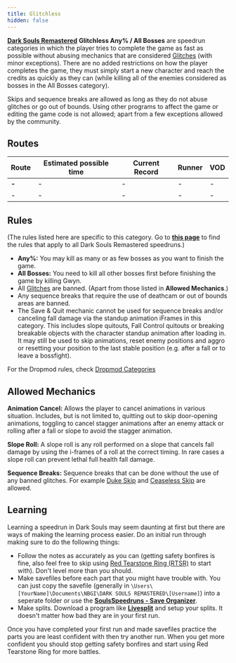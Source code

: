 ```yaml
---
title: Glitchless
hidden: false
---
```

[**Dark Souls Remastered**](/ds1remaster)    **Glitchless Any% / All Bosses** are speedrun categories in which the player tries to complete the game as fast as possible without abusing mechanics that are considered [Glitches](/glitches) (with minor exceptions). There are no added restrictions on how the player completes the game, they must simply start a new character and reach the credits as quickly as they can (while killing all of the enemies considered as bosses in the All Bosses category).

Skips and sequence breaks are allowed as long as they do not abuse glitches or go out of bounds. Using other programs to affect the game or editing the game code is not allowed; apart from a few exceptions allowed by the community.

## Routes

| Route | Estimated possible time | Current Record | Runner | VOD |
|-------|------------------------|----------------|--------|-----|
| **-** | - | - | - | - |
| - | - | - | - | - |

## Rules

(The rules listed here are specific to this category. Go to [**this page**](/ds1remasterrules) to find the rules that apply to all Dark Souls Remastered speedruns.)

- **Any%:** You may kill as many or as few bosses as you want to finish the game.
- **All Bosses:** You need to kill all other bosses first before finishing the game by killing Gwyn.
- All [Glitches](/ds1remastertricks) are banned. (Apart from those listed in **Allowed Mechanics**.)
- Any sequence breaks that require the use of deathcam or out of bounds areas are banned.
- The Save & Quit mechanic cannot be used for sequence breaks and/or canceling fall damage via the standup animation iFrames in this category. This includes slope quitouts, Fall Control quitouts or breaking breakable objects with the character standup animation after loading in. It may still be used to skip animations, reset enemy positions and aggro or resetting your position to the last stable position (e.g. after a fall or to leave a bossfight).

For the Dropmod rules, check [Dropmod Categories](https://soulsspeedruns.com/ds1remaster/dropmod-categories/)

## Allowed Mechanics

**Animation Cancel:** Allows the player to cancel animations in various situation. Includes, but is not limited to, quitting out to skip door-opening animations, toggling to cancel stagger animations after an enemy attack or rolling after a fall or slope to avoid the stagger animation.

**Slope Roll:** A slope roll is any roll performed on a slope that cancels fall damage by using the i-frames of a roll at the correct timing. In rare cases a slope roll can prevent lethal full health fall damage.

**Sequence Breaks:** Sequence breaks that can be done without the use of any banned glitches. For example [Duke Skip](/darksouls/duke-skip) and [Ceaseless Skip](/darksouls/ceaseless-skip) are allowed.

## Learning

Learning a speedrun in Dark Souls may seem daunting at first but there are ways of making the learning process easier. Do an initial run through making sure to do the following things:

- Follow the notes as accurately as you can (getting safety bonfires is fine, also feel free to skip using [Red Tearstone Ring (RTSR)](//darksouls.wikidot.com/red-tearstone-ring) to start with). Don't level more than you should.
- Make savefiles before each part that you might have trouble with. You can just copy the savefile (generally in `\Users\[YourName]\Documents\NBGI\DARK SOULS REMASTERED\[Username]`) into a seperate folder or use the [**SoulsSpeedruns - Save Organizer**](https://github.com/Kahmul/SoulsSpeedruns-Save-Organizer/releases).
- Make splits. Download a program like [**Livesplit**](https://livesplit.org/) and setup your splits. It doesn't matter how bad they are in your first run.

Once you have completed your first run and made savefiles practice the parts you are least confident with then try another run. When you get more confident you should stop getting safety bonfires and start using Red Tearstone Ring for more battles.
